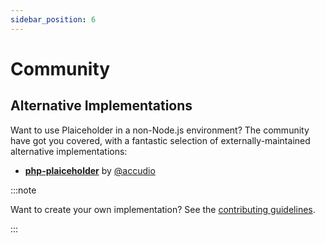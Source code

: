 ```yaml
---
sidebar_position: 6
---
```


# Community

## Alternative Implementations

Want to use Plaiceholder in a non-Node.js environment? The community have got you covered, with a fantastic selection of externally-maintained alternative implementations:

- [**php-plaiceholder**](https://github.com/Accudio/php-plaiceholder) by [@accudio](https://twitter.com/Accudio)

:::note

Want to create your own implementation? See the [contributing guidelines](https://github.com/joe-bell/plaiceholder/blob/main/CONTRIBUTING.md#implementations).

:::
